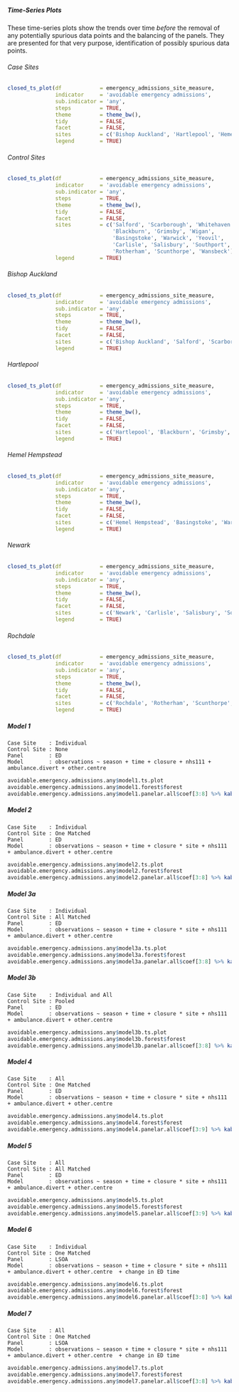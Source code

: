 ##### Time-Series Plots

These time-series plots show the trends over time *before* the removal of any potentially spurious data points and the balancing of the panels.  They are presented for that very purpose, identification of possibly spurious data points.

###### Case Sites

```r
closed_ts_plot(df            = emergency_admissions_site_measure,
               indicator     = 'avoidable emergency admissions',
               sub.indicator = 'any',
               steps         = TRUE,
               theme         = theme_bw(),
               tidy          = FALSE,
               facet         = FALSE,
               sites         = c('Bishop Auckland', 'Hartlepool', 'Hemel Hempstead', 'Newark', 'Rochdale'),
               legend        = TRUE)
```

###### Control Sites

```r
closed_ts_plot(df            = emergency_admissions_site_measure,
               indicator     = 'avoidable emergency admissions',
               sub.indicator = 'any',
               steps         = TRUE,
               theme         = theme_bw(),
               tidy          = FALSE,
               facet         = FALSE,
               sites         = c('Salford', 'Scarborough', 'Whitehaven',
                                 'Blackburn', 'Grimsby', 'Wigan',
                                 'Basingstoke', 'Warwick', 'Yeovil',
                                 'Carlisle', 'Salisbury', 'Southport',
                                 'Rotherham', 'Scunthorpe', 'Wansbeck'),
               legend        = TRUE)
```

###### Bishop Auckland

```r
closed_ts_plot(df            = emergency_admissions_site_measure,
               indicator     = 'avoidable emergency admissions',
               sub.indicator = 'any',
               steps         = TRUE,
               theme         = theme_bw(),
               tidy          = FALSE,
               facet         = FALSE,
               sites         = c('Bishop Auckland', 'Salford', 'Scarborough', 'Whitehaven'),
               legend        = TRUE)
```

###### Hartlepool

```r
closed_ts_plot(df            = emergency_admissions_site_measure,
               indicator     = 'avoidable emergency admissions',
               sub.indicator = 'any',
               steps         = TRUE,
               theme         = theme_bw(),
               tidy          = FALSE,
               facet         = FALSE,
               sites         = c('Hartlepool', 'Blackburn', 'Grimsby', 'Wigan'),
               legend        = TRUE)
```

###### Hemel Hempstead

```r
closed_ts_plot(df            = emergency_admissions_site_measure,
               indicator     = 'avoidable emergency admissions',
               sub.indicator = 'any',
               steps         = TRUE,
               theme         = theme_bw(),
               tidy          = FALSE,
               facet         = FALSE,
               sites         = c('Hemel Hempstead', 'Basingstoke', 'Warwick', 'Yeovil'),
               legend        = TRUE)
```

###### Newark

```r
closed_ts_plot(df            = emergency_admissions_site_measure,
               indicator     = 'avoidable emergency admissions',
               sub.indicator = 'any',
               steps         = TRUE,
               theme         = theme_bw(),
               tidy          = FALSE,
               facet         = FALSE,
               sites         = c('Newark', 'Carlisle', 'Salisbury', 'Southport'),
               legend        = TRUE)
```

###### Rochdale

```r
closed_ts_plot(df            = emergency_admissions_site_measure,
               indicator     = 'avoidable emergency admissions',
               sub.indicator = 'any',
               steps         = TRUE,
               theme         = theme_bw(),
               tidy          = FALSE,
               facet         = FALSE,
               sites         = c('Rochdale', 'Rotherham', 'Scunthorpe', 'Wansbeck'),
               legend        = TRUE)
```

##### Model 1
`Case Site    : Individual`\
`Control Site : None`\
`Panel        : ED`\
`Model        : observations ~ season + time + closure + nhs111 + ambulance.divert + other.centre `\

```r
avoidable.emergency.admissions.any$model1.ts.plot
avoidable.emergency.admissions.any$model1.forest$forest
avoidable.emergency.admissions.any$model1.panelar.all$coef[3:8] %>% kable(caption = avoidable.emergency.admissions.any$model1.panelar.all$caption)
```

##### Model 2

`Case Site    : Individual`\
`Control Site : One Matched`\
`Panel        : ED`\
`Model        : observations ~ season + time + closure * site + nhs111 + ambulance.divert + other.centre `\

```r
avoidable.emergency.admissions.any$model2.ts.plot
avoidable.emergency.admissions.any$model2.forest$forest
avoidable.emergency.admissions.any$model2.panelar.all$coef[3:8] %>% kable(caption = avoidable.emergency.admissions.any$model2.panelar.all$caption)
```

##### Model 3a

`Case Site    : Individual`\
`Control Site : All Matched`\
`Panel        : ED`\
`Model        : observations ~ season + time + closure * site + nhs111 + ambulance.divert + other.centre `\

```r
avoidable.emergency.admissions.any$model3a.ts.plot
avoidable.emergency.admissions.any$model3a.forest$forest
avoidable.emergency.admissions.any$model3a.panelar.all$coef[3:8] %>% kable(caption = avoidable.emergency.admissions.any$model3a.panelar.all$caption)
```

##### Model 3b

`Case Site    : Individual and All`\
`Control Site : Pooled`\
`Panel        : ED`\
`Model        : observations ~ season + time + closure * site + nhs111 + ambulance.divert + other.centre`\

```r
avoidable.emergency.admissions.any$model3b.ts.plot
avoidable.emergency.admissions.any$model3b.forest$forest
avoidable.emergency.admissions.any$model3b.panelar.all$coef[3:8] %>% kable(caption = avoidable.emergency.admissions.any$model3b.panelar.all$caption)
```

##### Model 4

`Case Site    : All`\
`Control Site : One Matched`\
`Panel        : ED`\
`Model        : observations ~ season + time + closure * site + nhs111 + ambulance.divert + other.centre `\

```r
avoidable.emergency.admissions.any$model4.ts.plot
avoidable.emergency.admissions.any$model4.forest$forest
avoidable.emergency.admissions.any$model4.panelar.all$coef[3:9] %>% kable(caption = avoidable.emergency.admissions.any$model4.panelar.all$caption)
```

##### Model 5

`Case Site    : All`\
`Control Site : All Matched`\
`Panel        : ED`\
`Model        : observations ~ season + time + closure * site + nhs111 + ambulance.divert + other.centre `\


```r
avoidable.emergency.admissions.any$model5.ts.plot
avoidable.emergency.admissions.any$model5.forest$forest
avoidable.emergency.admissions.any$model5.panelar.all$coef[3:9] %>% kable(caption = avoidable.emergency.admissions.any$model5.panelar.all$caption)
```

##### Model 6

`Case Site    : Individual`\
`Control Site : One Matched`\
`Panel        : LSOA`\
`Model        : observations ~ season + time + closure * site + nhs111 + ambulance.divert + other.centre  + change in ED time`\

```r
avoidable.emergency.admissions.any$model6.ts.plot
avoidable.emergency.admissions.any$model6.forest$forest
avoidable.emergency.admissions.any$model6.panelar.all$coef[3:8] %>% kable(caption = avoidable.emergency.admissions.any$model6.panelar.all$caption)
```

##### Model 7

`Case Site    : All`\
`Control Site : One Matched`\
`Panel        : LSOA`\
`Model        : observations ~ season + time + closure * site + nhs111 + ambulance.divert + other.centre  + change in ED time`\

```r
avoidable.emergency.admissions.any$model7.ts.plot
avoidable.emergency.admissions.any$model7.forest$forest
avoidable.emergency.admissions.any$model7.panelar.all$coef[3:8] %>% kable(caption = avoidable.emergency.admissions.any$model7.panelar.all$caption)
```
